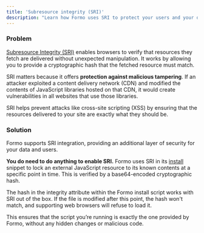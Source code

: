 ```yaml
---
title: 'Subresource integrity (SRI)'
description: "Learn how Formo uses SRI to protect your users and your data. SRI helps prevent attacks like cross-site scripting (XSS) and NPM hijacking."
---
```


### Problem

[Subresource Integrity (SRI)](https://developer.mozilla.org/en-US/docs/Web/Security/Practical_implementation_guides/SRI) enables browsers to verify that resources they fetch are delivered without unexpected manipulation. It works by allowing you to provide a cryptographic hash that the fetched resource must match.

SRI matters because it offers **protection against malicious tampering**. 
If an attacker exploited a content delivery network (CDN) and modified the contents of JavaScript libraries hosted on that CDN, it would create vulnerabilities in all websites that use those libraries. 

SRI helps prevent attacks like cross-site scripting (XSS) by ensuring that the resources delivered to your site are exactly what they should be.

### Solution

Formo supports SRI integration, providing an additional layer of security for your data and users.

**You do need to do anything to enable SRI.** Formo uses SRI in its [install](/install) snippet to lock an external JavaScript resource to its known contents at a specific point in time. This is verified by a base64-encoded cryptographic hash.

The hash in the integrity attribute within the Formo install script works with SRI out of the box. If the file is modified after this point, the hash won't match, and supporting web browsers will refuse to load it.

This ensures that the script you’re running is exactly the one provided by Formo, without any hidden changes or malicious code.


